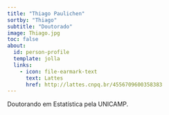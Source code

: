 ```yaml
---
title: "Thiago Paulichen"
sortby: "Thiago"
subtitle: "Doutorado"
image: Thiago.jpg
toc: false
about:
  id: person-profile
  template: jolla
  links:
    - icon: file-earmark-text
      text: Lattes
      href: http://lattes.cnpq.br/4556709600358383
---
```




:::{#person-profile}
:::


Doutorando em Estatística pela UNICAMP. 